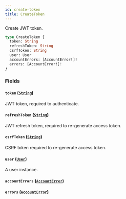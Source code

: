 ```yaml
---
id: create-token
title: CreateToken
---
```


Create JWT token.

```graphql
type CreateToken {
  token: String
  refreshToken: String
  csrfToken: String
  user: User
  accountErrors: [AccountError!]!
  errors: [AccountError!]!
}
```

### Fields

#### `token` ([`String`](../../../developer/api-reference/scalars/string))

JWT token, required to authenticate.

#### `refreshToken` ([`String`](../../../developer/api-reference/scalars/string))

JWT refresh token, required to re-generate access token.

#### `csrfToken` ([`String`](../../../developer/api-reference/scalars/string))

CSRF token required to re-generate access token.

#### `user` ([`User`](../../../developer/api-reference/objects/user))

A user instance.

#### `accountErrors` ([`AccountError`](../../../developer/api-reference/objects/account-error))

#### `errors` ([`AccountError`](../../../developer/api-reference/objects/account-error))
